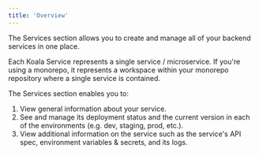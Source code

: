 ```yaml
---
title: 'Overview'
---
```


The Services section allows you to create and manage all of your backend services in one place.

Each Koala Service represents a single service / microservice. If you're using a monorepo, it represents a workspace within your monorepo repository where a single service is contained.

The Services section enables you to:
1. View general information about your service. 
2. See and manage its deployment status and the current version in each of the environments (e.g. dev, staging, prod, etc.).
3. View additional information on the service such as the service's API spec, environment variables & secrets, and its logs.
